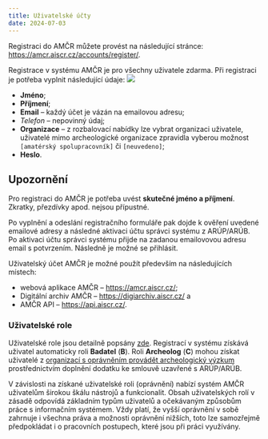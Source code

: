 ```yaml
---
title: Uživatelské účty
date: 2024-07-03
---
```


::: {.callout-note}

Registraci do AMČR můžete provést na následující stránce: [https://amcr.aiscr.cz/accounts/register/](https://amcr.aiscr.cz/registrace/){.external}.

:::

Registrace v systému AMČR je pro všechny uživatele zdarma.
Při registraci je potřeba vyplnit následující údaje:
![](figs/registrace.png){.column-margin}

- **Jméno**;
- **Příjmení**;
- **Email** -- každý účet je vázán na emailovou adresu;
- *Telefon* -- nepovinný údaj;
- **Organizace** -- z rozbalovací nabídky lze vybrat organizaci uživatele, uživatelé mimo archeologické organizace zpravidla vyberou možnost `[amatérský spolupracovník]` či `[neuvedeno]`;
- **Heslo**.

::: {.callout-important}

## Upozornění

Pro registraci do AMČR je potřeba uvést **skutečné jméno a příjmení**.
Zkratky, přezdívky apod. nejsou přípustné.

:::

Po vyplnění a odeslání registračního formuláře pak dojde k ověření uvedené emailové adresy a následné aktivaci účtu správci systému z ARÚP/ARÚB.
Po aktivaci účtu správci systému přijde na zadanou emailovovou adresu email s potvrzením.
Následně je možné se přihlásit.

::: {.callout-tip}

Uživatelský účet AMČR je možné použít především na následujících místech:

- webová aplikace AMČR -- [https://amcr.aiscr.cz/](https://amcr.aiscr.cz/){.external};
- Digitální archiv AMČR -- [https://digiarchiv.aiscr.cz/](https://digiarchiv.aiscr.cz/){.external} a
- AMČR API -- [https://api.aiscr.cz/](https://api.aiscr.cz/){.external}.

:::

### Uživatelské role 

Uživatelské role jsou detailně popsány [zde](/o-systemu/role.qmd).
Registrací v systému získává uživatel automaticky roli **Badatel** (**B**).
Roli **Archeolog** (**C**) mohou získat uživatelé z [organizací s oprávněním provádět archeologický výzkum](/slovnik/index.qmd#oprávněná-archeologická-organizace) prostřednictvím doplnění dodatku ke smlouvě uzavřené s ARÚP/ARÚB.

V závislosti na získané uživatelské roli (oprávnění) nabízí systém AMČR uživatelům širokou škálu nástrojů a funkcionalit. 
Obsah uživatelských rolí v zásadě odpovídá základním typům uživatelů a očekávaným způsobům práce s informačním systémem. 
Vždy platí, že vyšší oprávnění v sobě zahrnuje i všechna práva a možnosti oprávnění nižších, toto lze samozřejmě předpokládat i o pracovních postupech, které jsou při práci využívány. 
